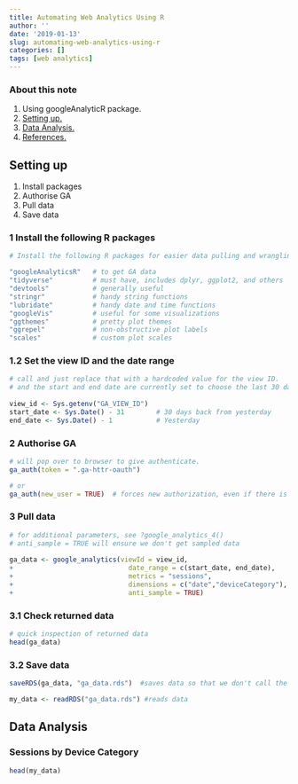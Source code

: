 ```yaml
---
title: Automating Web Analytics Using R
author: ''
date: '2019-01-13'
slug: automating-web-analytics-using-r
categories: []
tags: [web analytics]
---
```






### About this note 
1.  Using googleAnalyticR package.
2.  [Setting up.](#test1)
3.  [Data Analysis.](#test2)
6.  [References.](#test3)

## Setting up 

1.  Install packages
2.  Authorise GA
3.  Pull data
4.  Save data 
 
### 1 Install the following R packages {#test1}
 
```r
# Install the following R packages for easier data pulling and wrangling.

"googleAnalyticsR"   # to get GA data
"tidyverse"          # must have, includes dplyr, ggplot2, and others
"devtools"           # generally useful
"stringr"            # handy string functions
"lubridate"          # handy date and time functions
"googleVis"          # useful for some visualizations
"ggthemes"           # pretty plot themes
"ggrepel"            # non-obstructive plot labels
"scales"             # custom plot scales
```

### 1.2  Set the view ID and the date range
 
```r
# call and just replace that with a hardcoded value for the view ID. 
# and the start and end date are currently set to choose the last 30 days, but can be hardcoded as well
 
view_id <- Sys.getenv("GA_VIEW_ID")
start_date <- Sys.Date() - 31        # 30 days back from yesterday
end_date <- Sys.Date() - 1           # Yesterday
```
### 2 Authorise GA 
 
```r
# will pop over to browser to give authenticate.
ga_auth(token = ".ga-httr-oauth")

# or
ga_auth(new_user = TRUE)  # forces new authorization, even if there is a cached token

```

### 3 Pull data

```r
# for additional parameters, see ?google_analytics_4() 
# anti_sample = TRUE will ensure we don't get sampled data
 
ga_data <- google_analytics(viewId = view_id,
+                             date_range = c(start_date, end_date),
+                             metrics = "sessions",
+                             dimensions = c("date","deviceCategory"),
+                             anti_sample = TRUE)
```
### 3.1 Check returned data

```r
# quick inspection of returned data
head(ga_data)
```
### 3.2 Save data

```r
saveRDS(ga_data, "ga_data.rds")  #saves data so that we don't call the API everytime

my_data <- readRDS("ga_data.rds") #reads data
```

## Data Analysis {#test2}

### Sessions by Device Category
```r
head(my_data)
```